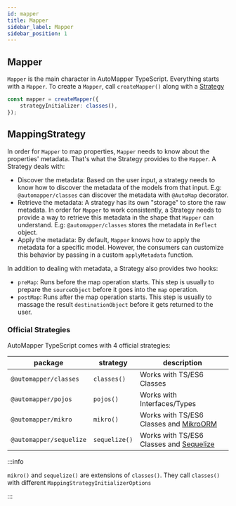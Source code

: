 ```yaml
---
id: mapper
title: Mapper
sidebar_label: Mapper
sidebar_position: 1
---
```


## Mapper

`Mapper` is the main character in AutoMapper TypeScript. Everything starts with a `Mapper`. To create a `Mapper`, call `createMapper()` along with a [Strategy](#mappingstrategy)

```ts
const mapper = createMapper({
    strategyInitializer: classes(),
});
```

## MappingStrategy

In order for `Mapper` to map properties, `Mapper` needs to know about the properties' metadata. That's what the Strategy provides to the `Mapper`. A Strategy deals with:

-   Discover the metadata: Based on the user input, a strategy needs to know how to discover the metadata of the models from that input. E.g: `@automapper/classes` can discover the metadata with `@AutoMap` decorator.
-   Retrieve the metadata: A strategy has its own "storage" to store the raw metadata. In order for `Mapper` to work consistently, a Strategy needs to provide a way to retrieve this metadata in the shape that `Mapper` can understand. E.g: `@automapper/classes` stores the metadata in `Reflect` object.
-   Apply the metadata: By default, `Mapper` knows how to apply the metadata for a specific model. However, the consumers can customize this behavior by passing in a custom `applyMetadata` function.

In addition to dealing with metadata, a Strategy also provides two hooks:

-   `preMap`: Runs before the map operation starts. This step is usually to prepare the `sourceObject` before it goes into the `map` operation.
-   `postMap`: Runs after the map operation starts. This step is usually to massage the result `destinationObject` before it gets returned to the user.

### Official Strategies

AutoMapper TypeScript comes with 4 official strategies:

| package                 | strategy      | description                                                       |
| ----------------------- | ------------- | ----------------------------------------------------------------- |
| `@automapper/classes`   | `classes()`   | Works with TS/ES6 Classes                                         |
| `@automapper/pojos`     | `pojos()`     | Works with Interfaces/Types                                       |
| `@automapper/mikro`     | `mikro()`     | Works with TS/ES6 Classes and [MikroORM](https://mikro-orm.io/)   |
| `@automapper/sequelize` | `sequelize()` | Works with TS/ES6 Classes and [Sequelize](https://sequelize.org/) |

:::info

`mikro()` and `sequelize()` are extensions of `classes()`. They call `classes()` with different `MappingStrategyInitializerOptions`

:::
